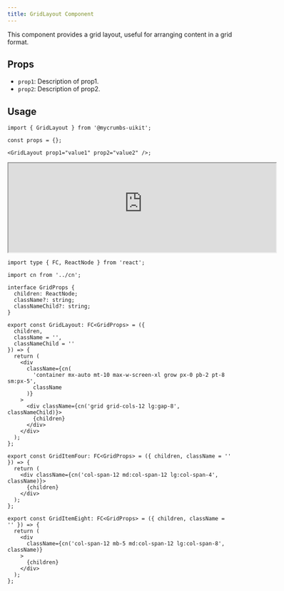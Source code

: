 ```yaml
---
title: GridLayout Component
---
```



This component provides a grid layout, useful for arranging content in a grid format.

## Props

- `prop1`: Description of prop1.
- `prop2`: Description of prop2.

## Usage

```tsx
import { GridLayout } from '@mycrumbs-uikit';

const props = {};

<GridLayout prop1="value1" prop2="value2" />;
```

<iframe src="https://663a6564311e0ec20c42bab9-xlpxfwvbkd.chromatic.com/iframe.html?args=&id=components-grid--default" width="600" height="200"  rounded="12px' className={'flex'}frameborder="0"></iframe>


```tsx
import type { FC, ReactNode } from 'react';

import cn from '../cn';

interface GridProps {
  children: ReactNode;
  className?: string;
  classNameChild?: string;
}

export const GridLayout: FC<GridProps> = ({
  children,
  className = '',
  classNameChild = ''
}) => {
  return (
    <div
      className={cn(
        'container mx-auto mt-10 max-w-screen-xl grow px-0 pb-2 pt-8 sm:px-5',
        className
      )}
    >
      <div className={cn('grid grid-cols-12 lg:gap-8', classNameChild)}>
        {children}
      </div>
    </div>
  );
};

export const GridItemFour: FC<GridProps> = ({ children, className = '' }) => {
  return (
    <div className={cn('col-span-12 md:col-span-12 lg:col-span-4', className)}>
      {children}
    </div>
  );
};

export const GridItemEight: FC<GridProps> = ({ children, className = '' }) => {
  return (
    <div
      className={cn('col-span-12 mb-5 md:col-span-12 lg:col-span-8', className)}
    >
      {children}
    </div>
  );
};

```